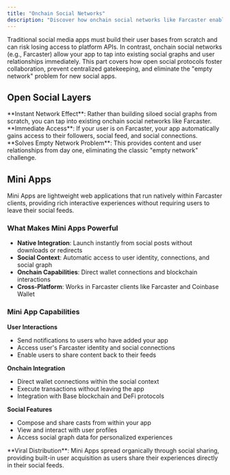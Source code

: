```yaml
---
title: "Onchain Social Networks"
description: "Discover how onchain social networks like Farcaster enable apps to tap into existing social graphs, solving the 'empty network' problem for new social applications."
---
```


Traditional social media apps must build their user bases from scratch and can risk losing access to platform APIs. In contrast, onchain social networks (e.g., Farcaster) allow your app to tap into existing social graphs and user relationships immediately. This part covers how open social protocols foster collaboration, prevent centralized gatekeeping, and eliminate the "empty network" problem for new social apps.

## Open Social Layers

<Tip>
**Instant Network Effect**: Rather than building siloed social graphs from scratch, you can tap into existing onchain social networks like Farcaster.
</Tip>

<Check>
**Immediate Access**: If your user is on Farcaster, your app automatically gains access to their followers, social feed, and social connections.
</Check>

<Check>
**Solves Empty Network Problem**: This provides content and user relationships from day one, eliminating the classic "empty network" challenge.
</Check>

## Mini Apps

Mini Apps are lightweight web applications that run natively within Farcaster clients, providing rich interactive experiences without requiring users to leave their social feeds.

### What Makes Mini Apps Powerful
- **Native Integration**: Launch instantly from social posts without downloads or redirects
- **Social Context**: Automatic access to user identity, connections, and social graph
- **Onchain Capabilities**: Direct wallet connections and blockchain interactions
- **Cross-Platform**: Works in Farcaster clients like Farcaster and Coinbase Wallet


### Mini App Capabilities
**User Interactions**
- Send notifications to users who have added your app
- Access user's Farcaster identity and social connections
- Enable users to share content back to their feeds

**Onchain Integration**  
- Direct wallet connections within the social context
- Execute transactions without leaving the app
- Integration with Base blockchain and DeFi protocols

**Social Features**
- Compose and share casts from within your app
- View and interact with user profiles
- Access social graph data for personalized experiences

<Info>
**Viral Distribution**: Mini Apps spread organically through social sharing, providing built-in user acquisition as users share their experiences directly in their social feeds.
</Info>



<PolicyBanner />